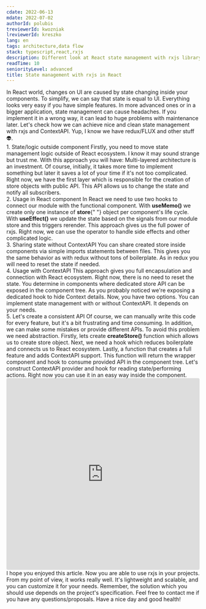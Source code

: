 ```yaml
---
cdate: 2022-06-13
mdate: 2022-07-02
authorId: polubis
treviewerId: kwozniak
lreviewerId: kreszko
lang: en
tags: architecture,data flow
stack: typescript,react,rxjs
description: Different look at React state management with rxjs library.
readTime: 10
seniorityLevel: advanced
title: State management with rxjs in React
---
```


<Prelude>
  <M>
    In React world, changes on UI are caused by state changing inside your
    components. To simplify, we can say that state is equal to UI.
  </M>
  <M>
    Everything looks very easy if you have simple features. In more advanced
    ones or in a bigger application, state management can cause headaches. If
    you implement it in a wrong way, it can lead to huge problems with
    maintenance later.
  </M>
  <M>
    Let's check how we can achieve nice and clean state management with rxjs and
    ContextAPI.
  </M>
  <Hint hasBg>Yup, I know we have redux/FLUX and other stuff 👽.</Hint>
</Prelude>

<Section>
  <XL>1. State/logic outside component</XL>
  <M>
    Firstly, you need to move state management logic outside of React ecosystem.
    I know it may sound strange but trust me. With this approach you will have:
  </M>
  <List items="Independent testing, Reusability, Option to easy migrate to other technology, Easy to replace the logic" />
  <M>
    Multi-layered architecture is an investment. Of course, initially, it takes
    more time to implement something but later it saves a lot of your time if
    it's not too complicated.
  </M>
  <Snippet
    description="Behavior what?"
    linesCount={28}
    src="https://raw.githubusercontent.com/polubis/State-management-with-RxJs-in-React/main/src/snippets/simple-store.tsx"
  />
  <M>
    Right now, we have the first layer which is responsible for the creation of
    store objects with public API. This API allows us to change the state and
    notify all subscribers.
  </M>
</Section>

<Section>
  <XL>2. Usage in React component</XL>
  <M>
    In React we need to use two hooks to connect our module with the functional
    component. With <B>useMemo()</B> we create only one instance of <B>store</B>{" "}
    object per component's life cycle. With <B>useEffect()</B> we update the
    state based on the signals from our module store and this triggers rerender.
  </M>
  <Snippet
    description="Hello React component"
    linesCount={52}
    src="https://raw.githubusercontent.com/polubis/State-management-with-RxJs-in-React/main/src/snippets/usage-in-component.tsx"
  />
  <M>
    This approach gives us the full power of rxjs. Right now, we can use the
    operator to handle side effects and other complicated logic.
  </M>
</Section>

<Section>
  <XL>3. Sharing state without ContextAPI</XL>
  <M>
    You can share created store inside components via simple imports statements
    between files. This gives you the same behavior as with redux without tons
    of boilerplate. As in redux you will need to reset the state if needed.
  </M>
  <Snippet
    description="Works but you can modularize that thing"
    linesCount={39}
    src="https://raw.githubusercontent.com/polubis/State-management-with-RxJs-in-React/main/src/snippets/sharing-state-without-context-api.tsx"
  />
</Section>

<Section>
  <XL>4. Usage with ContextAPI</XL>
  <M>
    This approach gives you full encapsulation and connection with React
    ecosystem. Right now, there is no need to reset the state. You determine in
    components where dedicated store API can be exposed in the component tree.
  </M>
  <Snippet
    description="ContextAPI implementation"
    linesCount={38}
    src="https://raw.githubusercontent.com/polubis/State-management-with-RxJs-in-React/main/src/snippets/sharing-state-with-context-api.tsx"
  />
  <M>
    As you probably noticed we're exposing a dedicated hook to hide Context
    details.
  </M>
  <Snippet
    description="ContextAPI Consuming"
    linesCount={31}
    src="https://raw.githubusercontent.com/polubis/State-management-with-RxJs-in-React/main/src/snippets/consuming-shared-context-state.tsx"
  />
  <M>
    Now, you have two options. You can implement state management with or
    without ContextAPI. It depends on your needs.
  </M>
</Section>

<Section>
  <XL>5. Let's create a consistent API</XL>
  <M>
    Of course, we can manually write this code for every feature, but it's a bit
    frustrating and time consuming. In addition, we can make some mistakes or
    provide different APIs. To avoid this problem we need abstraction.
  </M>
  <M>
    Firstly, lets create <B>createStore()</B> function which allows us to create
    store object.
  </M>
  <Snippet
    description="Factory method"
    linesCount={50}
    src="https://raw.githubusercontent.com/polubis/State-management-with-RxJs-in-React/main/src/framework/createStore.ts"
  />
  <M>
    Next, we need a hook which reduces boilerplate and connects us to React
    ecosystem.
  </M>
  <Snippet
    description="Hook for connection with React"
    linesCount={19}
    src="https://raw.githubusercontent.com/polubis/State-management-with-RxJs-in-React/main/src/framework/useStore.tsx"
  />
  <M>
    Lastly, a function that creates a full feature and adds ContextAPI support.
    This function will return the wrapper component and hook to consume provided
    API in the component tree.
  </M>
  <Snippet
    description="Connection with ContextAPI"
    linesCount={70}
    src="https://raw.githubusercontent.com/polubis/State-management-with-RxJs-in-React/main/src/framework/createContextStore.tsx"
  />
  <M>
    Let's construct ContextAPI provider and hook for reading state/performing
    actions.
  </M>
  <Snippet
    description="Fast and without boilerplate"
    linesCount={9}
    src="https://raw.githubusercontent.com/polubis/State-management-with-RxJs-in-React/main/src/final/ChatProvider.tsx"
  />
  <M>Right now you can use it in an easy way inside the component.</M>
  <Snippet
    description="Usage"
    linesCount={53}
    src="https://raw.githubusercontent.com/polubis/State-management-with-RxJs-in-React/main/src/final/Chat.tsx"
  />
</Section>

<Example>
  <iframe
    src="https://codesandbox.io/embed/state-management-with-rxjs-in-react-qnccgq?fontsize=14&hidenavigation=1&theme=dark"
    style="width:100%; height:500px; border:0; border-radius: 4px; overflow:hidden;"
    title="State management with RxJs in React"
    allow="accelerometer; ambient-light-sensor; camera; encrypted-media; geolocation; gyroscope; hid; microphone; midi; payment; usb; vr; xr-spatial-tracking"
    sandbox="allow-forms allow-modals allow-popups allow-presentation allow-same-origin allow-scripts"
  ></iframe>
</Example>

<Summary>
  <M>
    I hope you enjoyed this article. Now you are able to use rxjs in your
    projects. From my point of view, it works really well. It's lightweight and
    scalable, and you can customize it for your needs.
  </M>
  <M>
    Remember, the solution which you should use depends on the project's
    specification.
  </M>
  <M>
    Feel free to contact me if you have any questions/proposals. Have a nice day
    and good health!
  </M>
</Summary>
